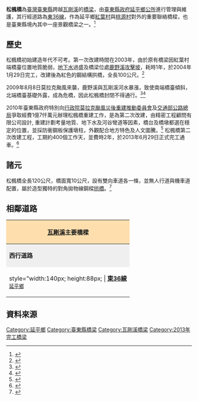 {{coord|22.901932|121.068417|display=title|format=dms|scale:10000}}
{{Infobox_Bridge
|bridge_name  = 松楓橋
|image        = 新松楓橋.jpg
|image_size   = 300px
|caption      = 於八八風災後重建的松楓橋
|official_name= 松楓橋
|carries      = {{Jct|country=TWN|TRTT|36}}
|crosses      = [[瓦剛溪|瓦剛溪]]
|locale       = [[臺東縣|臺東縣]]、[[延平鄉|延平鄉]]境內
|maint        = [[台東縣政府|台東縣政府]][[延平鄉公所|延平鄉公所]]
|length       = {{convert|120|m|ft|0}}
|width        = {{convert|10|m|ft|0}}
|design       = [[鋼筋混凝土|鋼筋混凝土]]橋 <br>鋼[[拱橋|拱橋]](2003年橋) <br>[[拋物線|拋物線]][[拱橋|拱橋]](2013年橋)
|open         = 未知年代（水泥橋） <br> 2003年（鋼拱橋） <br> 2013年6月（拋物線拱橋）
|closed       = 2003年（第一次改建）<br> 2009年（[[八八風災|八八風災]]後重建）
|coordinates  = {{coord|22.901932|N|121.068417|E|scale:10000}}
}}
'''松楓橋'''為[[臺灣|臺灣]][[臺東縣|臺東縣]]跨越[[瓦剛溪|瓦剛溪]]的[[橋梁|橋梁]]，由[[臺東縣政府|臺東縣政府]][[延平鄉公所|延平鄉公所]]進行管理與維護，其行經道路為[[東36線|東36線]]，作為延平鄉[[紅葉村|紅葉村]]與[[桃源村|桃源村]]對外的重要聯絡橋樑，也是臺東縣境內其中一座景觀橋梁之一。<ref>{{cite web |url=https://www.youtube.com/watch?v=qFc-TJyo0Hc |title=關山鎮導覽 一窺電光橋興建故事 }}</ref>

== 歷史 ==
松楓橋初始建造年代不可考。第一次改建時間在2003年，由於原有橋梁因紅葉村端橋臺位置地質脆弱，[[地下水|地下水]]過盛及橋梁位處[[鹿野溪|鹿野溪]][[攻擊坡|攻擊坡]]，耗時1年，於2004年1月29日完工，改建後為紅色的鋼結構拱橋，全長100公尺。<ref>{{cite web |url=http://www.econst.com.tw/ceci_asp/p09/P09_user_view_desc.asp?NO=562 |title=營建論壇 紅色鋼骨橋「松楓橋」暨東三六線拓寬工程 |accessdate=2014-10-13 |archive-date=2004-11-27 |archive-url=https://web.archive.org/web/20041127080228/http://www.econst.com.tw/ceci_asp/p09/P09_user_view_desc.asp?NO=562 |dead-url=yes }}</ref>

2009年8月8日莫拉克颱風來襲，鹿野溪與瓦剛溪河水暴漲，致使南端橋臺傾斜，北端橋臺基礎外露，成為危橋，因此松楓橋封閉不得通行。<ref>{{cite web |url=http://www.lnanews.com/news/%E5%8F%B0%E6%9D%B1%E7%B8%A3%E5%BB%B6%E5%B9%B3%E9%84%89%E6%9D%BE%E6%A5%93%E6%A9%8B%E9%87%8D%E5%BB%BA%E5%B7%A5%E7%A8%8B29%E6%97%A5%E6%AD%A3%E5%BC%8F%E9%80%9A%E8%BB%8A.html |title=台東縣延平鄉松楓橋重建工程29日正式通車 |access-date=2014-10-13 |archive-date=2019-11-30 |archive-url=https://web.archive.org/web/20191130165350/http://www.lnanews.com/news/%e5%8f%b0%e6%9d%b1%e7%b8%a3%e5%bb%b6%e5%b9%b3%e9%84%89%e6%9d%be%e6%a5%93%e6%a9%8b%e9%87%8d%e5%bb%ba%e5%b7%a5%e7%a8%8b29%e6%97%a5%e6%ad%a3%e5%bc%8f%e9%80%9a%e8%bb%8a.html |dead-url=no }}</ref><ref>{{cite web |url=http://www.ttypg.gov.tw/circulatedview.php?menu=29&typeid=1763&typeid2=&circulated_id=139%B5%B2%AE%D7 |title=臺東縣政府 延平鄉公所 延平鄉松楓橋通車典禮 |accessdate=2014-10-13 |archive-date=2014-10-17 |archive-url=https://web.archive.org/web/20141017152537/http://www.ttypg.gov.tw/circulatedview.php?menu=29&typeid=1763&typeid2=&circulated_id=139%B5%B2%AE%D7 |dead-url=yes }}</ref>

2010年臺東縣政府特別向[[行政院莫拉克颱風災後重建推動委員會|行政院莫拉克颱風災後重建推動委員會]]及[[交通部公路總局|交通部公路總局]]爭取經費1億7仟萬元辦理松楓橋重建工作，是為第二次改建，由精密工程顧問有限公司設計, 重建計劃考量地質、地下水及河谷彎道等因素，橋台及橋墩都選在穩定的位置，並採防衝鋼板保護墩柱，外觀配合地方特色及人文圖騰。<ref>{{cite web |url=https://tw.news.yahoo.com/斥資近2億-松楓橋重建通車-004406489.html |title=Yahoo 新聞 斥資近2億 松楓橋重建通車 |deadurl=yes |archiveurl=https://web.archive.org/web/20160305195006/https://tw.news.yahoo.com/%E6%96%A5%E8%B3%87%E8%BF%912%E5%84%84-%E6%9D%BE%E6%A5%93%E6%A9%8B%E9%87%8D%E5%BB%BA%E9%80%9A%E8%BB%8A-004406489.html |archivedate=2016-03-05 }}</ref>
松楓橋第二次改建工程，工期約400個工作天，並費時2年，於2013年6月29日正式完工通車。<ref>{{cite web |url=http://www.taitung.gov.tw/aborigine/News_Content.aspx?n=E4FA0485B2A5071E&sms=E13057BB37942D3F&s=AAC7B2766D416AE3 |title=臺東縣政府 原住民行政處 松楓橋災修工程復建開工 |access-date=2014-10-13 |archive-date=2019-08-27 |archive-url=https://web.archive.org/web/20190827014307/http://www.taitung.gov.tw/aborigine/News_Content.aspx?n=E4FA0485B2A5071E&sms=E13057BB37942D3F&s=AAC7B2766D416AE3 |dead-url=no }}</ref>

== 諸元 ==
松楓橋全長120公尺，橋面寬10公尺，設有雙向車道各一條，並無人行道與機車道配置，屬於造型獨特的對角拋物線鋼樑[[拱橋|拱橋]]。<ref>{{cite web |url=http://m.ltn.com.tw/news/local/paper/692706 |title=自由時報 耗資近兩億元的「松楓橋」昨通車 |access-date=2014-10-13 |archive-date=2019-11-30 |archive-url=https://web.archive.org/web/20191130211804/https://m.ltn.com.tw/news/local/paper/692706 |dead-url=no }}</ref>

== 相鄰道路 ==
{|  class="toccolours" border="1" cellpadding="4" style="margin: 0 auto; border-collapse: collapse; text-align: center; white-space:nowrap;"
|-  
! colspan="3" style="background: #ffdead;" | '''[[瓦剛溪|瓦剛溪]]主要橋樑'''
|-
| style="background: #efefef;" | '''西行道路'''
| colspan="1" style= "background: #efefef;"    |'''[[瓦剛溪|瓦剛溪]]'''
| style="background: #efefef;" | '''東行道路'''
|-
| style="width:140px; height:88px; |  '''[[東36線|東36線]]'''<br /><small>[[延平鄉|延平鄉]]</small>
| style="width:200px; height:75px;" | '''松楓橋'''<br /><small>''往''</small><br /><small>''←紅葉村　　　　桃源村→''</small>
| style="width:140px; height:75px;" | '''[[東36線|東36線]]'''<br /><small>[[延平鄉|延平鄉]]</small>
{| border="0"
|}
|}

== 資料來源 ==
<div class="references-small">
<references />
</div>

[[Category:延平鄉|Category:延平鄉]]
[[Category:臺東縣橋梁|Category:臺東縣橋梁]]
[[Category:瓦剛溪橋梁|Category:瓦剛溪橋梁]]
[[Category:2013年完工橋梁|Category:2013年完工橋梁]]